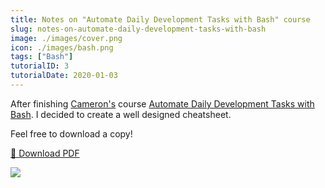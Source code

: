 ```yaml
---
title: Notes on "Automate Daily Development Tasks with Bash" course
slug: notes-on-automate-daily-development-tasks-with-bash
image: ./images/cover.png
icon: ./images/bash.png
tags: ["Bash"]
tutorialID: 3
tutorialDate: 2020-01-03
---
```


After finishing [Cameron's](https://twitter.com/ccnokes) course [Automate Daily Development Tasks with Bash](https://egghead.io/courses/automate-daily-development-tasks-with-bash). I decided to create a well designed cheatsheet.

Feel free to download a copy!

[💾 Download PDF](/bash.pdf)

![](./images/cover.png)
